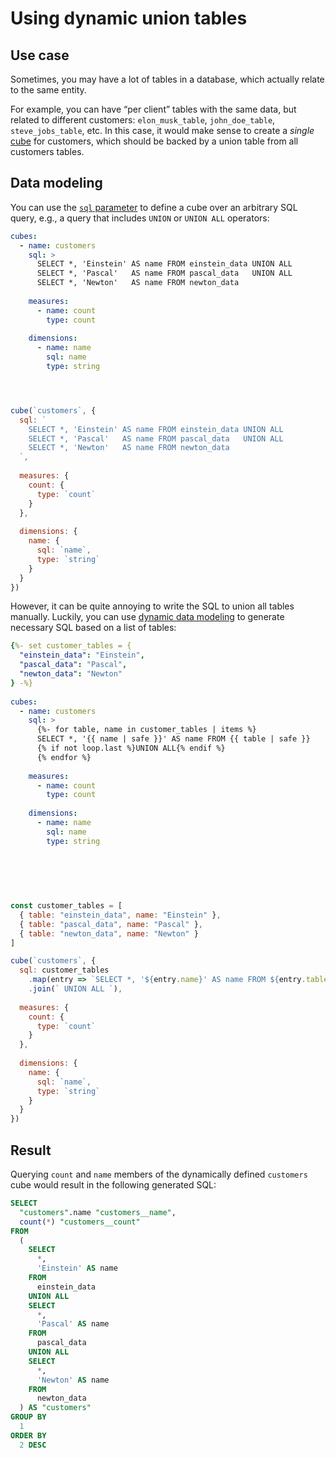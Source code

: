 # Using dynamic union tables

## Use case

Sometimes, you may have a lot of tables in a database, which actually relate
to the same entity.

For example, you can have “per client” tables with the same data, but related to
different customers: `elon_musk_table`, `john_doe_table`, `steve_jobs_table`,
etc. In this case, it would make sense to create a *single* [cube][ref-cubes]
for customers, which should be backed by a union table from all customers tables.

## Data modeling

You can use the [`sql` parameter][ref-cube-sql] to define a cube over an
arbitrary SQL query, e.g., a query that includes `UNION` or `UNION ALL`
operators:

<CodeTabs>

```yaml
cubes:
  - name: customers
    sql: >
      SELECT *, 'Einstein' AS name FROM einstein_data UNION ALL
      SELECT *, 'Pascal'   AS name FROM pascal_data   UNION ALL
      SELECT *, 'Newton'   AS name FROM newton_data
  
    measures:
      - name: count
        type: count
  
    dimensions:
      - name: name
        sql: name
        type: string





```

```javascript
cube(`customers`, {
  sql: `
    SELECT *, 'Einstein' AS name FROM einstein_data UNION ALL
    SELECT *, 'Pascal'   AS name FROM pascal_data   UNION ALL
    SELECT *, 'Newton'   AS name FROM newton_data
  `,
 
  measures: {
    count: {
      type: `count`
    }
  },
 
  dimensions: {
    name: {
      sql: `name`,
      type: `string`
    }
  }
})
```

</CodeTabs>

However, it can be quite annoying to write the SQL to union all tables manually.
Luckily, you can use [dynamic data modeling][ref-dynamic-data-modeling] to
generate necessary SQL based on a list of tables:

<CodeTabs>

```yaml
{%- set customer_tables = {
  "einstein_data": "Einstein",
  "pascal_data": "Pascal",
  "newton_data": "Newton"
} -%}
 
cubes:
  - name: customers
    sql: >
      {%- for table, name in customer_tables | items %}
      SELECT *, '{{ name | safe }}' AS name FROM {{ table | safe }}
      {% if not loop.last %}UNION ALL{% endif %}
      {% endfor %}
  
    measures:
      - name: count
        type: count
  
    dimensions:
      - name: name
        sql: name
        type: string
 
 
 
 
 
```

```javascript
const customer_tables = [
  { table: "einstein_data", name: "Einstein" },
  { table: "pascal_data", name: "Pascal" },
  { table: "newton_data", name: "Newton" }
]

cube(`customers`, {
  sql: customer_tables
    .map(entry => `SELECT *, '${entry.name}' AS name FROM ${entry.table}`)
    .join(` UNION ALL `),
 
  measures: {
    count: {
      type: `count`
    }
  },
 
  dimensions: {
    name: {
      sql: `name`,
      type: `string`
    }
  }
})
```

</CodeTabs>

## Result

Querying `count` and `name` members of the dynamically defined `customers` cube
would result in the following generated SQL:

```sql
SELECT
  "customers".name "customers__name",
  count(*) "customers__count"
FROM
  (
    SELECT
      *,
      'Einstein' AS name
    FROM
      einstein_data
    UNION ALL
    SELECT
      *,
      'Pascal' AS name
    FROM
      pascal_data
    UNION ALL
    SELECT
      *,
      'Newton' AS name
    FROM
      newton_data
  ) AS "customers"
GROUP BY
  1
ORDER BY
  2 DESC
```

[ref-cubes]: /product/data-modeling/reference/cube
[ref-cube-sql]: /product/data-modeling/reference/cube#sql
[ref-dynamic-data-modeling]: /product/data-modeling/dynamic
